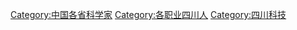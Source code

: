 [[Category:中国各省科学家|Category:中国各省科学家]]
[[Category:各职业四川人|Category:各职业四川人]]
[[Category:四川科技|Category:四川科技]]